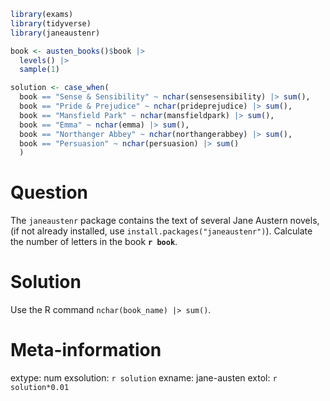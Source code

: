 ```r
library(exams)
library(tidyverse)
library(janeaustenr)

book <- austen_books()$book |> 
  levels() |> 
  sample(1)

solution <- case_when(
  book == "Sense & Sensibility" ~ nchar(sensesensibility) |> sum(),
  book == "Pride & Prejudice" ~ nchar(prideprejudice) |> sum(),
  book == "Mansfield Park" ~ nchar(mansfieldpark) |> sum(),
  book == "Emma" ~ nchar(emma) |> sum(),
  book == "Northanger Abbey" ~ nchar(northangerabbey) |> sum(),
  book == "Persuasion" ~ nchar(persuasion) |> sum()
  )

```


Question
========
The `janeaustenr` package contains the text of several Jane Austern novels, (if not already installed, use `install.packages("janeaustenr")`). Calculate the number of letters in the book __`r book`__.


Solution
========
Use the R command `nchar(book_name) |> sum()`.



Meta-information
================
extype: num
exsolution: `r solution`
exname: jane-austen
extol: `r solution*0.01`
